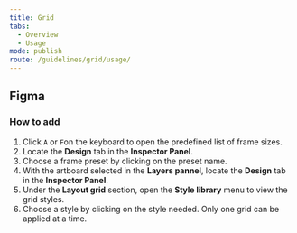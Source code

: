 ```yaml
---
title: Grid
tabs:
  - Overview
  - Usage
mode: publish
route: /guidelines/grid/usage/
---
```


## Figma

### How to add

1. Click `A` or `F`on the keyboard to open the predefined list of frame sizes.
2. Locate the **Design** tab in the **Inspector Panel**.
3. Choose a frame preset by clicking on the preset name.
4. With the artboard selected in the **Layers pannel**, locate the **Design** tab in the **Inspector Panel**.
5. Under the **Layout grid** section, open the **Style library** menu to view the grid styles.
6. Choose a style by clicking on the style needed. Only one grid can be applied at a time.
